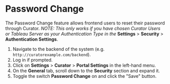 # Password Change

The Password Change feature allows frontend users to reset their password through Curator. *NOTE: This only works if you
have chosen Curator Users or Tableau Server as your Authentication Type in the* **Settings** > **Security** >
**Authentication Settings**.

1. Navigate to the backend of the system (e.g. `http://curatorexample.com/backend`).
2. Log in if prompted.
3. Click on **Settings** > **Curator** > **Portal Settings** in the left-hand menu.
4. On the **General** tab, scroll down to the **Security** section and expand it.
5. Toggle the switch **Password Change** on and click the "Save" button.
